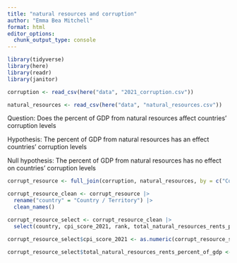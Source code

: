 ```yaml
---
title: "natural resources and corruption"
author: "Emma Bea Mitchell"
format: html
editor_options: 
  chunk_output_type: console
---
```


```r
library(tidyverse)
library(here)
library(readr)
library(janitor)
```


```r
corruption <- read_csv(here("data", "2021_corruption.csv"))

natural_resources <- read_csv(here("data", "natural_resources.csv"))
```

Question: Does the percent of GDP from natural resources affect countries' corruption levels

Hypothesis: The percent of GDP from natural resources has an effect countries' corruption levels

Null hypothesis: The percent of GDP from natural resources has no effect on countries' corruption levels
```r
corrupt_resource <- full_join(corruption, natural_resources, by = c("Country / Territory" = "Country"))

corrupt_resource_clean <- corrupt_resource |> 
  rename("country" = "Country / Territory") |> 
  clean_names() 

corrupt_resource_select <- corrupt_resource_clean |> 
  select(country, cpi_score_2021, rank, total_natural_resources_rents_percent_of_gdp, oil_rents_percent_of_gdp, natural_gas_rents_percent_of_gdp, coal_rents_percent_of_gdp, mineral_rents_percent_of_gdp, forest_rents_percent_of_gdp)
```

```r
corrupt_resource_select$cpi_score_2021 <- as.numeric(corrupt_resource_select$cpi_score_2021, na.rm = TRUE)

corrupt_resource_select$total_natural_resources_rents_percent_of_gdp <- as.numeric(corrupt_resource_select$total_natural_resources_rents_percent_of_gdp, na.rm = TRUE)

  

```

